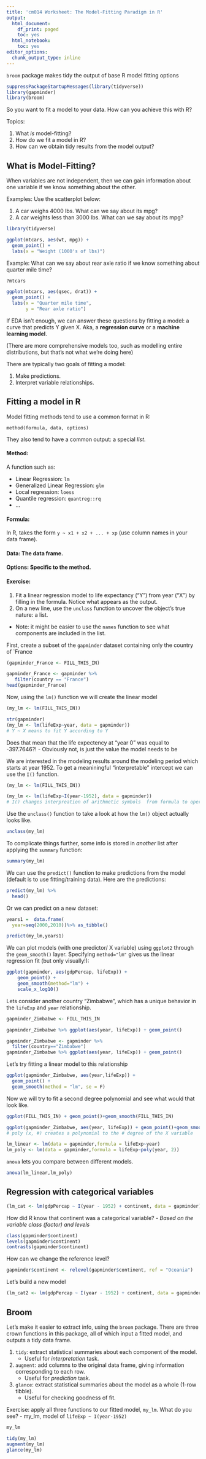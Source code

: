 ```yaml
---
title: 'cm014 Worksheet: The Model-Fitting Paradigm in R'
output:
  html_document:
    df_print: paged
    toc: yes
  html_notebook:
    toc: yes
editor_options:
  chunk_output_type: inline
---
```



`broom` package makes tidy the output of base R model fitting options 

```r
suppressPackageStartupMessages(library(tidyverse))
library(gapminder)
library(broom)
```

So you want to fit a model to your data. How can you achieve this with R?

Topics:

1. What _is_ model-fitting?
2. How do we fit a model in R?
3. How can we obtain tidy results from the model output?

## What is Model-Fitting?

When variables are not independent, then we can gain information about one variable if we know something about the other.

Examples: Use the scatterplot below:

1. A car weighs 4000 lbs. What can we say about its mpg?
2. A car weights less than 3000 lbs. What can we say about its mpg?

```r
library(tidyverse)

ggplot(mtcars, aes(wt, mpg)) +
  geom_point() +
  labs(x = "Weight (1000's of lbs)")
```

Example: What can we say about rear axle ratio if we know something about quarter mile time?

```r
?mtcars
```
```r
ggplot(mtcars, aes(qsec, drat)) + 
  geom_point() +
  labs(x = "Quarter mile time",
       y = "Rear axle ratio")
```


If EDA isn't enough, we can answer these questions by fitting a model: a curve that predicts Y given X. Aka, a __regression curve__ or a __machine learning model__. 

(There are more comprehensive models too, such as modelling entire distributions, but that's not what we're doing here)

There are typically two goals of fitting a model:

1. Make predictions.
2. Interpret variable relationships.

## Fitting a model in R

Model fitting methods tend to use a common format in R:

```
method(formula, data, options)
```

They also tend to have a common output: a special _list_. 

#### __Method__:

A function such as:

- Linear Regression: `lm`
- Generalized Linear Regression: `glm`
- Local regression: `loess`
- Quantile regression: `quantreg::rq`
- ...

#### __Formula__:

In R, takes the form `y ~ x1 + x2 + ... + xp` (use column names in your data frame).

#### __Data__: The data frame.

#### __Options__: Specific to the method.

#### Exercise:

1. Fit a linear regression model to life expectancy ("Y") from year ("X") by filling in the formula. Notice what appears as the output.
2. On a new line, use the `unclass` function to uncover the object's true nature: a list. 
- Note: it might be easier to use the `names` function to see what components are included in the list. 

First, create a subset of the `gapminder` dataset containing only the country of `France
```r
(gapminder_France <- FILL_THIS_IN)
```
```r
gapminder_France <- gapminder %>% 
   filter(country == "France")
head(gapminder_France)
```

Now, using the `lm()` function we will create the linear model
```r
(my_lm <- lm(FILL_THIS_IN))
```
```r
str(gapminder)
(my_lm <- lm(lifeExp~year, data = gapminder))
# Y ~ X means to fit Y according to Y 
```

Does that mean that the life expectency at "year 0" was equal to -397.7646?!
- Obviously not, is just the value the model needs to be  

We are interested in the modeling results around the modeling period which starts at year 1952. To get a meaniningful "interpretable" intercept we can use the `I()` function.
```r
(my_lm <- lm(FILL_THIS_IN))
```
```r
(my_lm <- lm(lifeExp~I(year-1952), data = gapminder))
# I() changes interpreation of arithmetic symbols  from formula to operations
```

Use the `unclass()` function to take a look at how the `lm()` object actually looks like.
```r
unclass(my_lm)
```

To complicate things further, some info is stored in _another_ list after applying the `summary` function:

```r
summary(my_lm)
```

We can use the `predict()` function to make predictions from the model (default is to use fitting/training data). Here are the predictions:

```r
predict(my_lm) %>% 
  head()
```
Or we can predict on a new dataset:
```r
years1 =  data.frame(
  year=seq(2000,2010))%>% as_tibble()

predict(my_lm,years1)

```

We can plot models (with one predictor/ X variable) using `ggplot2` through the `geom_smooth()` layer. Specifying `method="lm"` gives us the linear regression fit (but only visually!):

```r
ggplot(gapminder, aes(gdpPercap, lifeExp)) +
    geom_point() +
    geom_smooth(method="lm") +
    scale_x_log10()
```
Lets consider another country "Zimbabwe", which has a unique behavior in the `lifeExp` and `year` relationship.
```r
gapminder_Zimbabwe <- FILL_THIS_IN

gapminder_Zimbabwe %>% ggplot(aes(year, lifeExp)) + geom_point()
```
```r
gapminder_Zimbabwe <- gapminder %>% 
  filter(country=="Zimbabwe")
gapminder_Zimbabwe %>% ggplot(aes(year, lifeExp)) + geom_point()
```
Let's try fitting a linear model to this relationship
```r
ggplot(gapminder_Zimbabwe, aes(year,lifeExp)) +
  geom_point() + 
  geom_smooth(method = "lm", se = F)
```
Now we will try to fit a second degree polynomial and see what would that look like.
```r
ggplot(FILL_THIS_IN) + geom_point()+geom_smooth(FILL_THIS_IN)
```
```r
ggplot(gapminder_Zimbabwe, aes(year, lifeExp)) + geom_point()+geom_smooth(method = "lm", se=F, formula = y ~ poly(x, 2) )
# poly (x, #) creates a polynomial to the # degree of the X variable
```

```r
lm_linear <- lm(data = gapminder,formula = lifeExp~year)
lm_poly <- lm(data = gapminder,formula = lifeExp~poly(year, 2))
```
`anova` lets you compare between different models.
```r
anova(lm_linear,lm_poly)
```
## Regression with categorical variables

```r
(lm_cat <- lm(gdpPercap ~ I(year - 1952) + continent, data = gapminder))
```
How did R know that continent was a categorical variable?
- _Based on the variable class (factor) and levels_
```r
class(gapminder$continent)
levels(gapminder$continent)
contrasts(gapminder$continent)
```
How can we change the reference level?
```r
gapminder$continent <- relevel(gapminder$continent, ref = "Oceania")
```
Let's build a new model
```r
(lm_cat2 <- lm(gdpPercap ~ I(year - 1952) + continent, data = gapminder) )
```

## Broom

Let's make it easier to extract info, using the `broom` package. There are three crown functions in this package, all of which input a fitted model, and outputs a tidy data frame.

1. `tidy`: extract statistical summaries about each component of the model.
    - Useful for _interpretation_ task.
2. `augment`: add columns to the original data frame, giving information corresponding to each row.
    - Useful for _prediction_ task.
3. `glance`: extract statistical summaries about the model as a whole (1-row tibble).
    - Useful for checking goodness of fit.

Exercise: apply all three functions to our fitted model, `my_lm`. What do you see?
- my_lm, model of `lifeExp ~ I(year-1952)`

```r
my_lm

tidy(my_lm)
augment(my_lm)
glance(my_lm)
```

